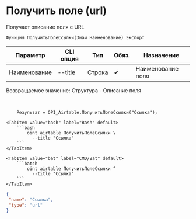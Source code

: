 ﻿---
sidebar_position: 10
description: Получить поле (url) и другие функции для работы с Airtable в Открытом пакете интеграций - бесплатной open-source библиотеке интеграций для 1С:Предприятие 8, OneScript и CLI
keywords: [1C, 1С, 1С:Предприятие, 1С:Предприятие 8.3, API, Интеграция, Сервисы, Обмен, OneScript, CLI, Airtable]
---


# Получить поле (url)
 Получает описание поля с URL



`Функция ПолучитьПолеСсылки(Знач Наименование) Экспорт`

  | Параметр | CLI опция | Тип | Обяз. | Назначение |
  |-|-|-|-|-|
  | Наименование | --title | Строка | &#x2714; | Наименование поля |

  
  Возвращаемое значение:   Структура -  Описание поля

<br/>



```bsl title="Пример использования для 1С:Предприятие/OneScript"
    Результат = OPI_Airtable.ПолучитьПолеСсылки("Ссылка");
```
    

 <Tabs>
  
    <TabItem value="bash" label="Bash" default>
        ```bash
            oint airtable ПолучитьПолеСсылки \
              --title "Ссылка"
        ```
    </TabItem>
  
    <TabItem value="bat" label="CMD/Bat" default>
        ```batch
            oint airtable ПолучитьПолеСсылки ^
              --title "Ссылка"
        ```
    </TabItem>
</Tabs>


```json title="Результат"
{
 "name": "Ссылка",
 "type": "url"
}
```
